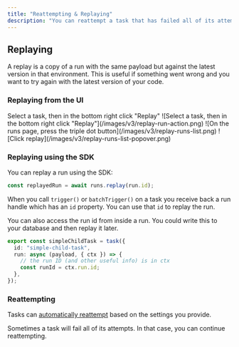 ```yaml
---
title: "Reattempting & Replaying"
description: "You can reattempt a task that has failed all of its attempts. You can also replay a task with a new version of your code."
---
```



## Replaying

A replay is a copy of a run with the same payload but against the latest version in that environment. This is useful if something went wrong and you want to try again with the latest version of your code.

### Replaying from the UI

<Tabs>
  <Tab title="From a run">
    Select a task, then in the bottom right click "Replay" ![Select a task, then in the bottom right
    click "Replay"](/images/v3/replay-run-action.png)
  </Tab>
  <Tab title="Runs list">
    <Steps>
      <Step title="Click the action button on a run">
        ![On the runs page, press the triple dot button](/images/v3/replay-runs-list.png)
      </Step>
      <Step title="Click replay">![Click replay](/images/v3/replay-runs-list-popover.png)</Step>
    </Steps>
  </Tab>
</Tabs>

### Replaying using the SDK

You can replay a run using the SDK:

```ts
const replayedRun = await runs.replay(run.id);
```

When you call `trigger()` or `batchTrigger()` on a task you receive back a run handle which has an `id` property. You can use that `id` to replay the run.

You can also access the run id from inside a run. You could write this to your database and then replay it later.

```ts
export const simpleChildTask = task({
  id: "simple-child-task",
  run: async (payload, { ctx }) => {
    // the run ID (and other useful info) is in ctx
    const runId = ctx.run.id;
  },
});
```

### Reattempting

Tasks can [automatically reattempt](/v3/errors-retrying) based on the settings you provide.

Sometimes a task will fail all of its attempts. In that case, you can continue reattempting.

<ComingSoon />
